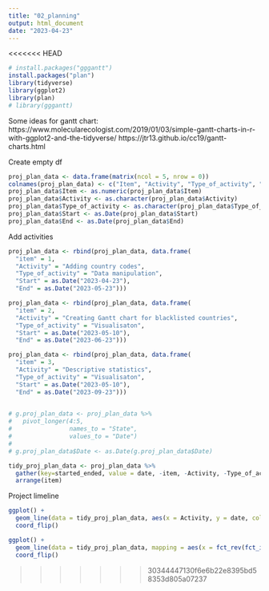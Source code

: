 ```yaml
---
title: "02_planning"
output: html_document
date: "2023-04-23"
---
```


<<<<<<< HEAD
```r
# install.packages("gggantt")
install.packages("plan")
library(tidyverse)
library(ggplot2)
library(plan)
# library(gggantt)
```


Some ideas for gantt chart:
https://www.molecularecologist.com/2019/01/03/simple-gantt-charts-in-r-with-ggplot2-and-the-tidyverse/
https://jtr13.github.io/cc19/gantt-charts.html

Create empty df
```r
proj_plan_data <- data.frame(matrix(ncol = 5, nrow = 0))
colnames(proj_plan_data) <- c("Item", "Activity", "Type_of_activity", "Start", "End")
proj_plan_data$Item <- as.numeric(proj_plan_data$Item)
proj_plan_data$Activity <- as.character(proj_plan_data$Activity)
proj_plan_data$Type_of_activity <- as.character(proj_plan_data$Type_of_activity)
proj_plan_data$Start <- as.Date(proj_plan_data$Start)
proj_plan_data$End <- as.Date(proj_plan_data$End)
```

Add activities
```r
proj_plan_data <- rbind(proj_plan_data, data.frame(
  "item" = 1,
  "Activity" = "Adding country codes",
  "Type_of_activity" = "Data manipulation",
  "Start" = as.Date("2023-04-23"),
  "End" = as.Date("2023-05-23")))

proj_plan_data <- rbind(proj_plan_data, data.frame(
  "item" = 2,
  "Activity" = "Creating Gantt chart for blacklisted countries",
  "Type_of_activity" = "Visualisaton",
  "Start" = as.Date("2023-05-10"),
  "End" = as.Date("2023-06-23")))

proj_plan_data <- rbind(proj_plan_data, data.frame(
  "item" = 3,
  "Activity" = "Descriptive statistics",
  "Type_of_activity" = "Visualisaton",
  "Start" = as.Date("2023-05-10"),
  "End" = as.Date("2023-09-23")))
  
```

<!-- DF needs to be changed - dates should be in one column, but start or end - in another. Does it mean duplication? -->

```r
# g.proj_plan_data <- proj_plan_data %>% 
#   pivot_longer(4:5,
#                names_to = "State",
#                values_to = "Date")
# 
# g.proj_plan_data$Date <- as.Date(g.proj_plan_data$Date)
```

```r
tidy_proj_plan_data <- proj_plan_data %>% 
  gather(key=started_ended, value = date, -item, -Activity, -Type_of_activity) %>% 
  arrange(item)
```


Project limeline
```r
ggplot() +
  geom_line(data = tidy_proj_plan_data, aes(x = Activity, y = date, color = Type_of_activity), size = 10) +
  coord_flip()
```

```r
ggplot() +
  geom_line(data = tidy_proj_plan_data, mapping = aes(x = fct_rev(fct_inorder(Activity)), y = date, color = Type_of_activity), size = 10) +
  coord_flip()
```





>>>>>>> 30344447130f6e6b22e8395bd58353d805a07237
